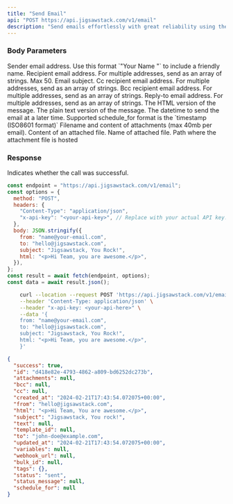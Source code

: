 ```yaml
---
title: "Send Email"
api: "POST https://api.jigsawstack.com/v1/email"
description: "Send emails effortlessly with great reliability using the jigsawstack email API."
---
```


### Body Parameters

<ParamField body="from" type="string" required>
  Sender email address. 
 Use this format `"Your Name <sender@your-domain.com>"` to  include a friendly name.
</ParamField>

<ParamField body="to" type="string | string[]" required>
  Recipient email address. For multiple addresses, send as an array of strings.
  Max 50.
</ParamField>

<ParamField body="subject" type="string" required>
  Email subject.
</ParamField>

<ParamField body="cc" type="string | string[]">
  Cc recipient email address. For multiple addresses, send as an array of
  strings.
</ParamField>

<ParamField body="bcc" type="string |string[]">
  Bcc recipient email address. For multiple addresses, send as an array of
  strings.
</ParamField>

<ParamField body="reply_to" type="string | string[]">
  Reply-to email address. For multiple addresses, send as an array of strings.
</ParamField>

<ParamField body="html" type="string">
  The HTML version of the message.
</ParamField>

<ParamField body="text" type="string">
  The plain text version of the message.
</ParamField>

<ParamField body="schedule_for" type="string">
  The datetime to send the email at a later time. Supported schedule_for format
  is the `timestamp (ISO8601 format)`
</ParamField>

<ParamField body="attachments" type="array">
  Filename and content of attachments (max 40mb per email).
<Expandable title="property">
  <ParamField body="content" type="string |buffer">
  Content of an attached file.
  </ParamField>
  <ParamField body="filename" type="string">
   Name of attached file.
  </ParamField>
    <ParamField body="path" type="string">
    Path where the attachment file is hosted
  </ParamField>
</Expandable>

</ParamField>

<Snippet file="header.mdx" />

### Response

<ResponseField name="success" type="boolean">
  Indicates whether the call was successful.
</ResponseField>

<RequestExample>

```javascript Node.js
const endpoint = "https://api.jigsawstack.com/v1/email";
const options = {
  method: "POST",
  headers: {
    "Content-Type": "application/json",
    "x-api-key": "<your-api-key>", // Replace with your actual API key.
  },
  body: JSON.stringify({
    from: "name@your-email.com",
    to: "hello@jigsawstack.com",
    subject: "Jigsawstack, You Rock!",
    html: "<p>Hi Team, you are awesome.</p>",
  }),
};
const result = await fetch(endpoint, options);
const data = await result.json();
```

```bash cURL
    curl --location --request POST 'https://api.jigsawstack.com/v1/email' \
    --header 'Content-Type: application/json' \
    --header "x-api-key: <your-api-here>" \
    --data '{
    from: "name@your-email.com",
    to: "hello@jigsawstack.com",
    subject: "Jigsawstack, You Rock!",
    html: "<p>Hi Team, you are awesome.</p>",
    }'
```

</RequestExample>

<ResponseExample>

```json Response
{
  "success": true,
  "id": "d418e82e-4793-4862-a809-bd6252dc273b",
  "attachments": null,
  "bcc": null,
  "cc": null,
  "created_at": "2024-02-21T17:43:54.072075+00:00",
  "from": "hello@jigsawstack.com",
  "html": "<p>Hi Team, You are awesome.</p>",
  "subject": "Jigsawstack, You rock!",
  "text": null,
  "template_id": null,
  "to": "john-doe@example.com",
  "updated_at": "2024-02-21T17:43:54.072075+00:00",
  "variables": null,
  "webhook_url": null,
  "bulk_id": null,
  "tags": {},
  "status": "sent",
  "status_message": null,
  "schedule_for": null
}
```

</ResponseExample>
